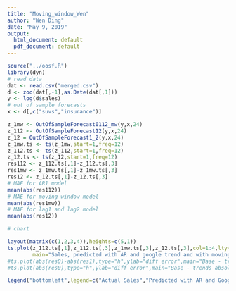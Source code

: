 ---
title: "Moving_window_Wen"
author: "Wen Ding"
date: "May 9, 2019"
output:
  html_document: default
  pdf_document: default
---

```{r, warning=FALSE}
source("../oosf.R")
library(dyn)
# read data
dat <- read.csv("merged.csv")
d <- zoo(dat[,-1],as.Date(dat[,1]))
y <- log(d$sales)
# out of sample forecasts
x <- d[,c("suvs","insurance")]

z_1mw <- OutOfSampleForecast0112_mw(y,x,24)
z_112 <- OutOfSampleForecast12(y,x,24)
z_12 = OutOfSampleForecast1_2(y,x,24)
z_1mw.ts <- ts(z_1mw,start=1,freq=12)
z_112.ts <- ts(z_112,start=1,freq=12)
z_12.ts <- ts(z_12,start=1,freq=12)
res112 <- z_112.ts[,1]-z_112.ts[,3]
res1mw <- z_1mw.ts[,1]-z_1mw.ts[,3]
res12 <- z_12.ts[,1]-z_12.ts[,3] 
# MAE for AR1 model
mean(abs(res112))
# MAE for moving window model
mean(abs(res1mw))
# MAE for lag1 and lag2 model
mean(abs(res12))

# chart

layout(matrix(c(1,2,3,4)),heights=c(5,1))
ts.plot(z_112.ts[,1],z_112.ts[,3],z_1mw.ts[,3],z_12.ts[,3],col=1:4,lty=1:4,ylab="log(sales)",
        main="Sales, predicted with AR and google trend and with moving windows") 
#ts.plot(abs(res0)-abs(res1),type="h",ylab="diff error",main="Base - trends absolute forecast error")
#ts.plot(abs(res0),type="h",ylab="diff error",main="Base - trends absolute forecast error")

legend("bottomleft",legend=c("Actual Sales","Predicted with AR and Google Trend","Moving Window","yn--yn-1+yn-2"), lty=1:4,col=1:4)


```

